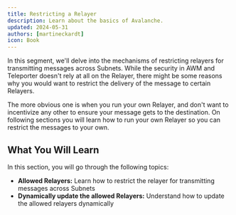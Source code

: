 ```yaml
---
title: Restricting a Relayer
description: Learn about the basics of Avalanche.
updated: 2024-05-31
authors: [martineckardt]
icon: Book
---
```


In this segment, we'll delve into the mechanisms of restricting relayers for transmitting messages across Subnets. While the security in AWM and Teleporter doesn't rely at all on the Relayer, there might be some reasons why you would want to restrict the delivery of the message to certain Relayers. 

The more obvious one is when you run your own Relayer, and don't want to incentivize any other to ensure your message gets to the destination. On following sections you will learn how to run your own Relayer so you can restrict the messages to your own.

## What You Will Learn

In this section, you will go through the following topics:

- **Allowed Relayers:** Learn how to restrict the relayer for transmitting messages across Subnets
- **Dynamically update the allowed Relayers:** Understand how to update the allowed relayers dynamically